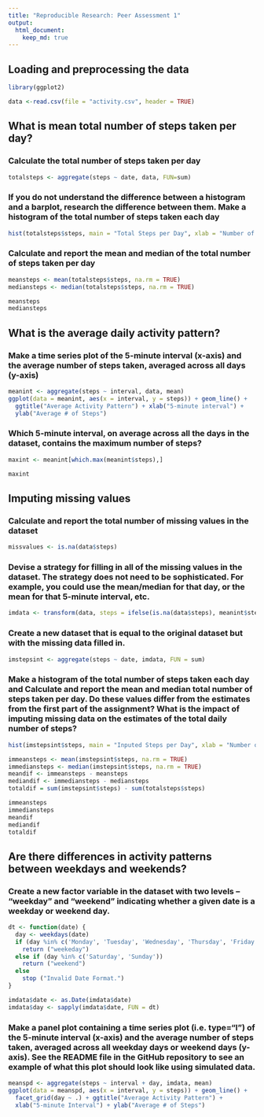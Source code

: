 ```yaml
---
title: "Reproducible Research: Peer Assessment 1"
output: 
  html_document:
    keep_md: true
---
```



## Loading and preprocessing the data

```r
library(ggplot2)

data <-read.csv(file = "activity.csv", header = TRUE)

```

## What is mean total number of steps taken per day?

### Calculate the total number of steps taken per day

```r
totalsteps <- aggregate(steps ~ date, data, FUN=sum)

```
### If you do not understand the difference between a histogram and a barplot, research the difference between them. Make a histogram of the total number of steps taken each day

```r
hist(totalsteps$steps, main = "Total Steps per Day", xlab = "Number of Steps", ylab = "# of Days")

```

### Calculate and report the mean and median of the total number of steps taken per day

```r
meansteps <- mean(totalsteps$steps, na.rm = TRUE)
mediansteps <- median(totalsteps$steps, na.rm = TRUE)

meansteps
mediansteps
```

## What is the average daily activity pattern?

### Make a time series plot of the 5-minute interval (x-axis) and the average number of steps taken, averaged across all days (y-axis)
```r
meanint <- aggregate(steps ~ interval, data, mean)
ggplot(data = meanint, aes(x = interval, y = steps)) + geom_line() +
  ggtitle("Average Activity Pattern") + xlab("5-minute interval") +
  ylab("Average # of Steps")

```

### Which 5-minute interval, on average across all the days in the dataset, contains the maximum number of steps?

```r
maxint <- meanint[which.max(meanint$steps),]

maxint
```

## Imputing missing values

### Calculate and report the total number of missing values in the dataset

```r
missvalues <- is.na(data$steps)
```

### Devise a strategy for filling in all of the missing values in the dataset. The strategy does not need to be sophisticated. For example, you could use the mean/median for that day, or the mean for that 5-minute interval, etc.

```r
imdata <- transform(data, steps = ifelse(is.na(data$steps), meanint$steps[match(data$interval, meanint$interval)],data$steps))
```

### Create a new dataset that is equal to the original dataset but with the missing data filled in.

```r
imstepsint <- aggregate(steps ~ date, imdata, FUN = sum)
```

### Make a histogram of the total number of steps taken each day and Calculate and report the mean and median total number of steps taken per day. Do these values differ from the estimates from the first part of the assignment? What is the impact of imputing missing data on the estimates of the total daily number of steps?

```r
hist(imstepsint$steps, main = "Inputed Steps per Day", xlab = "Number of Steps")

immeansteps <- mean(imstepsint$steps, na.rm = TRUE)
immediansteps <- median(imstepsint$steps, na.rm = TRUE)
meandif <- immeansteps - meansteps
mediandif <- immediansteps - mediansteps
totaldif = sum(imstepsint$steps) - sum(totalsteps$steps)

immeansteps
immediansteps
meandif
mediandif
totaldif
```

## Are there differences in activity patterns between weekdays and weekends?

### Create a new factor variable in the dataset with two levels – “weekday” and “weekend” indicating whether a given date is a weekday or weekend day.
```r
dt <- function(date) {
  day <- weekdays(date)
  if (day %in% c('Monday', 'Tuesday', 'Wednesday', 'Thursday', 'Friday'))
    return ("weekeday")
  else if (day %in% c('Saturday', 'Sunday'))
    return ("weekend")
  else
    stop ("Invalid Date Format.")
}

imdata$date <- as.Date(imdata$date)
imdata$day <- sapply(imdata$date, FUN = dt)

```

### Make a panel plot containing a time series plot (i.e. \color{red}{\verb|type = "l"|}type="l") of the 5-minute interval (x-axis) and the average number of steps taken, averaged across all weekday days or weekend days (y-axis). See the README file in the GitHub repository to see an example of what this plot should look like using simulated data.

```r
meanspd <- aggregate(steps ~ interval + day, imdata, mean)
ggplot(data = meanspd, aes(x = interval, y = steps)) + geom_line() +
  facet_grid(day ~ .) + ggtitle("Average Activity Pattern") +
  xlab("5-minute Interval") + ylab("Average # of Steps")
```
